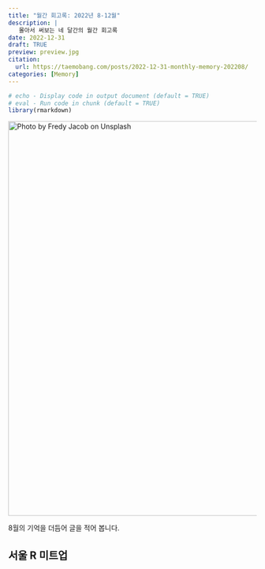 ```yaml
---
title: "월간 회고록: 2022년 8-12월"
description: |
   몰아서 써보는 네 달간의 월간 회고록
date: 2022-12-31
draft: TRUE
preview: preview.jpg
citation:
  url: https://taemobang.com/posts/2022-12-31-monthly-memory-202208/
categories: [Memory]
---
```


```r
# echo - Display code in output document (default = TRUE)
# eval - Run code in chunk (default = TRUE)
library(rmarkdown)
```

[![Photo by Fredy Jacob on Unsplash](preview.jpg){width="800"}](https://unsplash.com/photos/t0SlmanfFcg?utm_source=unsplash&utm_medium=referral&utm_content=creditShareLink)

8월의 기억을 더듬어 글을 적어 봅니다.

## 서울 R 미트업
